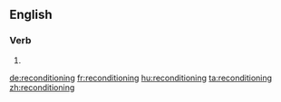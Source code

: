 ==English==

===Verb===
{{head|en}}

# {{present participle of|recondition|lang=en}}

[[de:reconditioning]]
[[fr:reconditioning]]
[[hu:reconditioning]]
[[ta:reconditioning]]
[[zh:reconditioning]]